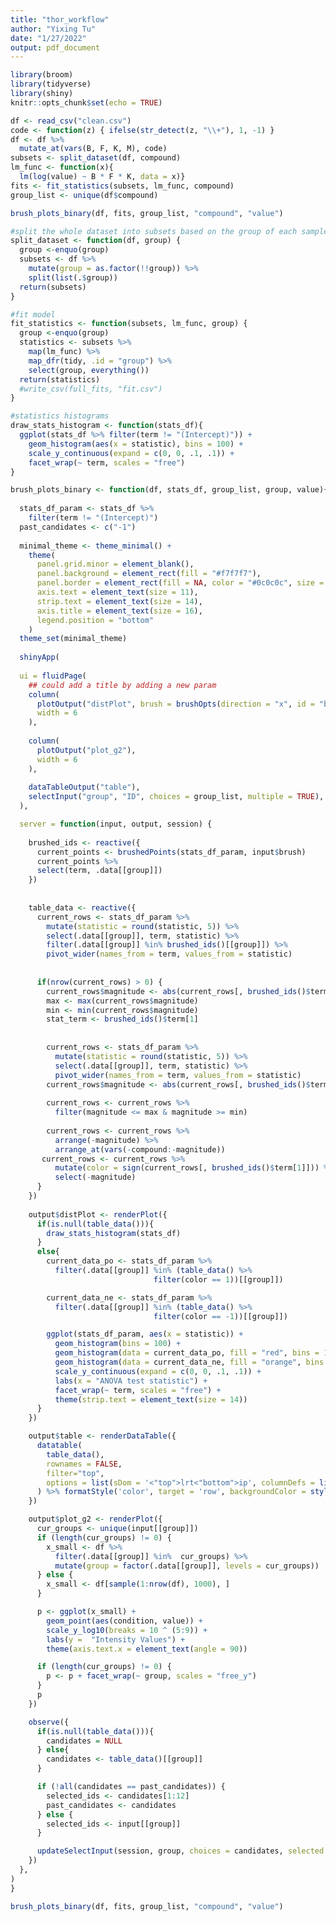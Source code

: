 ```yaml
---
title: "thor_workflow"
author: "Yixing Tu"
date: "1/27/2022"
output: pdf_document
---
```


```r
library(broom)
library(tidyverse)
library(shiny)
knitr::opts_chunk$set(echo = TRUE)
```

```r
df <- read_csv("clean.csv")
code <- function(z) { ifelse(str_detect(z, "\\+"), 1, -1) }
df <- df %>%
  mutate_at(vars(B, F, K, M), code)
subsets <- split_dataset(df, compound)
lm_func <- function(x){
  lm(log(value) ~ B * F * K, data = x)}
fits <- fit_statistics(subsets, lm_func, compound)
group_list <- unique(df$compound)
```
```r
brush_plots_binary(df, fits, group_list, "compound", "value")
```

```r
#split the whole dataset into subsets based on the group of each sample
split_dataset <- function(df, group) {
  group <-enquo(group)
  subsets <- df %>%
    mutate(group = as.factor(!!group)) %>%
    split(list(.$group))
  return(subsets)
}
```

```r
#fit model
fit_statistics <- function(subsets, lm_func, group) {
  group <-enquo(group)
  statistics <- subsets %>%
    map(lm_func) %>%
    map_dfr(tidy, .id = "group") %>%
    select(group, everything())
  return(statistics)
  #write_csv(full_fits, "fit.csv")
}
```


```r
#statistics histograms
draw_stats_histogram <- function(stats_df){
  ggplot(stats_df %>% filter(term != "(Intercept)")) +
    geom_histogram(aes(x = statistic), bins = 100) +
    scale_y_continuous(expand = c(0, 0, .1, .1)) +
    facet_wrap(~ term, scales = "free")
}
```

```r
brush_plots_binary <- function(df, stats_df, group_list, group, value){
  
  stats_df_param <- stats_df %>% 
    filter(term != "(Intercept)")
  past_candidates <- c("-1")
  
  minimal_theme <- theme_minimal() + 
    theme(
      panel.grid.minor = element_blank(),
      panel.background = element_rect(fill = "#f7f7f7"),
      panel.border = element_rect(fill = NA, color = "#0c0c0c", size = 0.6),
      axis.text = element_text(size = 11),
      strip.text = element_text(size = 14),
      axis.title = element_text(size = 16),
      legend.position = "bottom"
    )
  theme_set(minimal_theme)
  
  shinyApp(
    
  ui = fluidPage(
    ## could add a title by adding a new param
    column(
      plotOutput("distPlot", brush = brushOpts(direction = "x", id = "brush")),
      width = 6
    ),
    
    column(
      plotOutput("plot_g2"),
      width = 6  
    ),
    
    dataTableOutput("table"),
    selectInput("group", "ID", choices = group_list, multiple = TRUE),
  ),

  server = function(input, output, session) {
    
    brushed_ids <- reactive({
      current_points <- brushedPoints(stats_df_param, input$brush)
      current_points %>%
      select(term, .data[[group]])
    })
    
    
    table_data <- reactive({
      current_rows <- stats_df_param %>%
        mutate(statistic = round(statistic, 5)) %>%
        select(.data[[group]], term, statistic) %>%
        filter(.data[[group]] %in% brushed_ids()[[group]]) %>%
        pivot_wider(names_from = term, values_from = statistic)
      
      
      if(nrow(current_rows) > 0) {
        current_rows$magnitude <- abs(current_rows[, brushed_ids()$term[1]]) 
        max <- max(current_rows$magnitude)
        min <- min(current_rows$magnitude)
        stat_term <- brushed_ids()$term[1]
        
        
        current_rows <- stats_df_param %>%
          mutate(statistic = round(statistic, 5)) %>%
          select(.data[[group]], term, statistic) %>%
          pivot_wider(names_from = term, values_from = statistic) 
        current_rows$magnitude <- abs(current_rows[, brushed_ids()$term[1]])
        
        current_rows <- current_rows %>%
          filter(magnitude <= max & magnitude >= min)
        
        current_rows <- current_rows %>% 
          arrange(-magnitude) %>%
          arrange_at(vars(-compound:-magnitude))
       current_rows <- current_rows %>% 
          mutate(color = sign(current_rows[, brushed_ids()$term[1]])) %>%
          select(-magnitude)
      }
    })
    
    output$distPlot <- renderPlot({
      if(is.null(table_data())){
        draw_stats_histogram(stats_df)
      }
      else{
        current_data_po <- stats_df_param %>%
          filter(.data[[group]] %in% (table_data() %>%
                                filter(color == 1))[[group]])

        current_data_ne <- stats_df_param %>%
          filter(.data[[group]] %in% (table_data() %>%
                                filter(color == -1))[[group]])

        ggplot(stats_df_param, aes(x = statistic)) +
          geom_histogram(bins = 100) +
          geom_histogram(data = current_data_po, fill = "red", bins = 100) +
          geom_histogram(data = current_data_ne, fill = "orange", bins = 100) +
          scale_y_continuous(expand = c(0, 0, .1, .1)) +
          labs(x = "ANOVA test statistic") +
          facet_wrap(~ term, scales = "free") +
          theme(strip.text = element_text(size = 14))
      }
    })

    output$table <- renderDataTable({
      datatable(
        table_data(),
        rownames = FALSE,
        filter="top",
        options = list(sDom = '<"top">lrt<"bottom">ip', columnDefs = list(list(visible=FALSE, targets=8)))
      ) %>% formatStyle('color', target = 'row', backgroundColor = styleEqual(c(-1,1), c('#ffc14e', '#ff7676')))
    })

    output$plot_g2 <- renderPlot({
      cur_groups <- unique(input[[group]])
      if (length(cur_groups) != 0) {
        x_small <- df %>%
          filter(.data[[group]] %in%  cur_groups) %>%
          mutate(group = factor(.data[[group]], levels = cur_groups))
      } else {
        x_small <- df[sample(1:nrow(df), 1000), ]
      }

      p <- ggplot(x_small) +
        geom_point(aes(condition, value)) + 
        scale_y_log10(breaks = 10 ^ (5:9)) +
        labs(y =  "Intensity Values") +
        theme(axis.text.x = element_text(angle = 90))

      if (length(cur_groups) != 0) {
        p <- p + facet_wrap(~ group, scales = "free_y")
      }
      p
    })

    observe({
      if(is.null(table_data())){
        candidates = NULL
      } else{
        candidates <- table_data()[[group]]
      }

      if (!all(candidates == past_candidates)) {
        selected_ids <- candidates[1:12]
        past_candidates <- candidates
      } else {
        selected_ids <- input[[group]]
      }

      updateSelectInput(session, group, choices = candidates, selected = selected_ids)
    })
  },
)
}

brush_plots_binary(df, fits, group_list, "compound", "value")
```